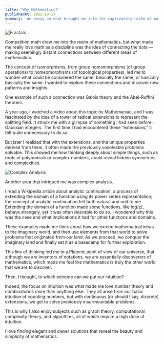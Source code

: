```yaml
---
title: 'Why Mathematics?'
publishedAt: 2022-10-17
summary: 'An essay on what brought me into the captivating realm of mathematics.'
---
```


![Fractals](https://images.squarespace-cdn.com/content/v1/5a409a83a803bbafedd09784/1514329835807-QCGQQA8CGPXVF5PXFRS0/fractal.jpg)

Competition math drew me into the realm of mathematics, but what made me really love math as a discipline was the idea of connecting the dots — making seemingly distant connections between different areas of mathematics.

The concept of isomorphisms, from group homomorphisms (of group operations) to homeomorphisms (of topological properties), led me to wonder what could be considered the same, basically the same, or basically basically the same. I wanted to explore these connections and discover new patterns and insights.

One example of such a connection was Galois theory and the Abel-Ruffini theorem.

A year ago, I watched a video about this topic by Mathemaniac, and I was fascinated by the idea of a tower of radical extensions to represent the splitting field.
It struck me with a glimpse of something I had seen before: Gaussian integers. The first time I had encountered these “extensions,” it felt quite unnecessary to do so.

But later I realized that with the extensions, and the unique properties derived from them, it often made the previously unsolvable problems solvable. This showed me how thinking deeply about simple things, such as roots of polynomials or complex numbers, could reveal hidden symmetries and complexities.

![Complex Analysis](https://upload.wikimedia.org/wikipedia/commons/thumb/3/33/Gamma_abs_3D.png/1200px-Gamma_abs_3D.png)

Another area that intrigued me was complex analysis.

I read a Wikipedia article about analytic continuation, a process of extending the domain of a function using its power series representation;
the concept of analytic continuation felt both natural and odd to me.
Extending the domain of a function made some functions, like log(z), behave strangely, yet it was often desirable to do so. I wondered why this was the case and what implications it had for other functions and domains.

These examples made me think about how we extend mathematical ideas to the imaginary world, and then use elements from that world to solve problems that originated from our land.
As we proceed, we conquer the imaginary land and finally set it as a basecamp for further exploration.

This line of thinking led me to a Platonic point of view of our universe, that although we are inventors of notations, we are essentially discoverers of mathematics, which made me feel like mathematics is truly the other world that we are to discover.

Then, I thought, to which extreme can we put our intuition?

Indeed, the focus on intuition was what made me love number theory and combinatorics more than anything else.
They all arise from our basic intuition of counting numbers, but with continuous (or should I say, discrete) extensions,
we get to solve previously insurmountable problems.

This is why I also enjoy subjects such as graph theory, computational complexity theory, and algorithms, all of which require a high dose of intuition.

I love finding elegant and clever solutions that reveal the beauty and simplicity of mathematics.
